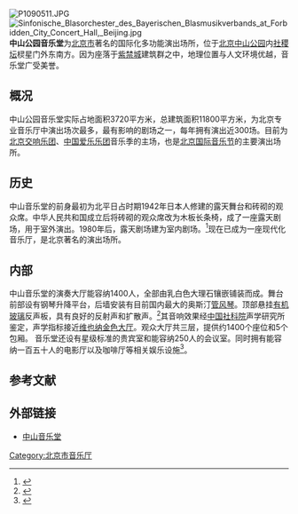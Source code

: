 {{Coord|39.91093720000001|116.395689|type:landmark_region:CN-11_source:GoogleMaps|display=title}}
[[File:P1090511.JPG|thumb]]
[[File:Sinfonische_Blasorchester_des_Bayerischen_Blasmusikverbands_at_Forbidden_City_Concert_Hall,_Beijing.jpg|thumb]]
'''中山公园音乐堂'''为[[北京市|北京市]]著名的国际化多功能演出场所，位于[[北京中山公园|北京中山公园]]内[[北京社稷坛|社稷坛]]棂星门外东南方。因为座落于[[紫禁城|紫禁城]]建筑群之中，地理位置与人文环境优越，音乐堂广受美誉。

==概况==
中山公园音乐堂实际占地面积3720平方米，总建筑面积11800平方米，为北京专业音乐厅中演出场次最多，最有影响的剧场之一，每年拥有演出近300场。目前为[[北京交响乐团|北京交响乐团]]、[[中国爱乐乐团|中国爱乐乐团]]音乐季的主场，也是[[北京国际音乐节|北京国际音乐节]]的主要演出场所。

==历史==
中山音乐堂的前身最初为北平日占时期1942年日本人修建的露天舞台和砖砌的观众席。中华人民共和国成立后将砖砌的观众席改为木板长条椅，成了一座露天剧场，用于室外演出。1980年后，露天剧场建为室内剧场。<ref>{{Cite web |url=http://news.163.com/10/0307/14/6169V6C1000146BB.html |title=老北京的影剧院，网易，2010-03-07 |access-date=2014-01-09 |archive-url=https://web.archive.org/web/20180215084100/http://news.163.com/10/0307/14/6169V6C1000146BB.html |archive-date=2018-02-15 |dead-url=yes }}</ref>现在已成为一座现代化音乐厅，是北京著名的演出场所。

==内部==
中山音乐堂的演奏大厅能容纳1400人，全部由乳白色大理石镶嵌铺装而成。舞台前部设有钢琴升降平台，后墙安装有目前国内最大的奥斯汀[[管风琴|管风琴]]。顶部悬挂[[有机玻璃|有机玻璃]]反声板，具有良好的反射声和扩散声。<ref>{{Cite web |url=http://www.beijing.cn/rcpage/xjy/page/100002.shtml |title=中山音乐堂-戏剧院-文体娱乐 |accessdate=2010-02-15 |archive-date=2009-04-23 |archive-url=https://web.archive.org/web/20090423171206/http://www.beijing.cn/rcpage/xjy/page/100002.shtml |dead-url=no }}</ref>其音响效果经[[中国社科院|中国社科院]]声学研究所鉴定，声学指标接近[[维也纳|维也纳]][[金色大厅|金色大厅]]。观众大厅共三层，提供约1400个座位和5个包厢。
音乐堂还设有星级标准的贵宾室和能容纳250人的会议室。同时拥有能容纳一百五十人的电影厅以及咖啡厅等相关娱乐设施<ref>{{cite web |title=北京中山音乐堂 |url=http://ent.sina.com.cn/y/2008-04-23/23282000809.shtml |website=新浪音乐 |publisher=新浪网 |accessdate=2021-10-03 |date=2008-04-23}}</ref>。

==参考文献==
{{reflist}}


==外部链接==
*[https://web.archive.org/web/20080601034143/http://www.zsyyt.com/ 中山音乐堂]

[[Category:北京市音乐厅|Category:北京市音乐厅]]